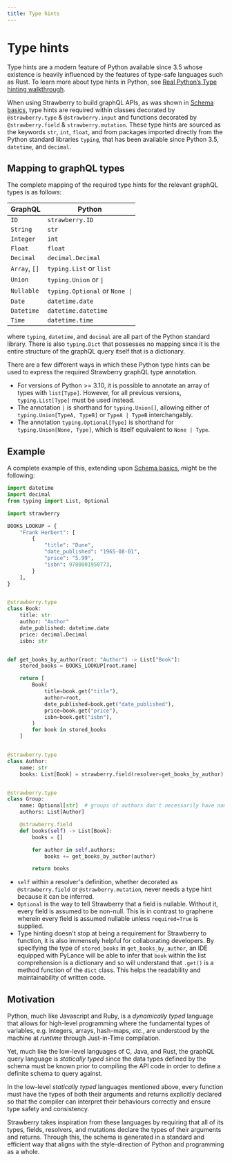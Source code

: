 ```yaml
---
title: Type hints
---
```


# Type hints

Type hints are a modern feature of Python available since 3.5 whose existence is
heavily influenced by the features of type-safe languages such as Rust. To learn
more about type hints in Python, see
[Real Python’s Type hinting walkthrough](https://realpython.com/lessons/type-hinting/).

When using Strawberry to build graphQL APIs, as was shown in
[Schema basics](https://strawberry.rocks/docs/general/schema-basics), type hints
are required within classes decorated by `@strawberry.type` &
`@strawberry.input` and functions decorated by `@strawberry.field` &
`strawberry.mutation`. These type hints are sourced as the keywords `str`,
`int`, `float`, and from packages imported directly from the Python standard
libraries `typing`, that has been available since Python 3.5, `datetime`, and
`decimal`.

## Mapping to graphQL types

The complete mapping of the required type hints for the relevant graphQL types
is as follows:

| GraphQL       | Python                         |
| ------------- | ------------------------------ |
| `ID`          | `strawberry.ID`                |
| `String`      | `str`                          |
| `Integer`     | `int`                          |
| `Float`       | `float`                        |
| `Decimal`     | `decimal.Decimal`              |
| `Array`, `[]` | `typing.List` or `list`        |
| `Union`       | `typing.Union` or `\|`         |
| `Nullable`    | `typing.Optional` or `None \|` |
| `Date`        | `datetime.date`                |
| `Datetime`    | `datetime.datetime`            |
| `Time`        | `datetime.time`                |

where `typing`, `datetime`, and `decimal` are all part of the Python standard
library. There is also `typing.Dict` that possesses no mapping since it is the
entire structure of the graphQL query itself that is a dictionary.

There are a few different ways in which these Python type hints can be used to
express the required Strawberry graphQL type annotation.

- For versions of Python >= 3.10, it is possible to annotate an array of types
  with `list[Type]`. However, for all previous versions, `typing.List[Type]`
  must be used instead.
- The annotation `|` is shorthand for `typing.Union[]`, allowing either of
  `typing.Union[TypeA, TypeB]` or `TypeA | TypeB` interchangably.
- The annotation `typing.Optional[Type]` is shorthand for
  `typing.Union[None, Type]`, which is itself equivalent to `None | Type`.

## Example

A complete example of this, extending upon
[Schema basics](https://strawberry.rocks/docs/general/schema-basics), might be
the following:

```python
import datetime
import decimal
from typing import List, Optional

import strawberry

BOOKS_LOOKUP = {
    "Frank Herbert": [
        {
            "title": "Dune",
            "date_published": "1965-08-01",
            "price": "5.99",
            "isbn": 9780801950773,
        }
    ],
}


@strawberry.type
class Book:
    title: str
    author: "Author"
    date_published: datetime.date
    price: decimal.Decimal
    isbn: str


def get_books_by_author(root: "Author") -> List["Book"]:
    stored_books = BOOKS_LOOKUP[root.name]

    return [
        Book(
            title=book.get("title"),
            author=root,
            date_published=book.get("date_published"),
            price=book.get("price"),
            isbn=book.get("isbn"),
        )
        for book in stored_books
    ]


@strawberry.type
class Author:
    name: str
    books: List[Book] = strawberry.field(resolver=get_books_by_author)


@strawberry.type
class Group:
    name: Optional[str]  # groups of authors don't necessarily have names
    authors: List[Author]

    @strawberry.field
    def books(self) -> List[Book]:
        books = []

        for author in self.authors:
            books += get_books_by_author(author)

        return books
```

- `self` within a resolver's definition, whether decorated as
  `@strawberry.field` or `@strawberry.mutation`, never needs a type hint because
  it can be inferred.
- `Optional` is the way to tell Strawberry that a field is nullable. Without it,
  every field is assumed to be non-null. This is in contrast to graphene wherein
  every field is assumed nullable unless `required=True` is supplied.
- Type hinting doesn't stop at being a requirement for Strawberry to function,
  it is also immensely helpful for collaborating developers. By specifying the
  type of `stored_books` in `get_books_by_author`, an IDE equipped with PyLance
  will be able to infer that `book` within the list comprehension is a
  dictionary and so will understand that `.get()` is a method function of the
  `dict` class. This helps the readability and maintainability of written code.

## Motivation

Python, much like Javascript and Ruby, is a *dynamically typed* language that
allows for high-level programming where the fundamental types of variables, e.g.
integers, arrays, hash-maps, *etc.*, are understood by the machine at *runtime*
through Just-in-Time compilation.

Yet, much like the low-level languages of C, Java, and Rust, the graphQL query
language is *statically typed* since the data types defined by the schema must
be known prior to compiling the API code in order to define a definite schema to
query against.

In the low-level *statically typed* languages mentioned above, every function
must have the types of both their arguments and returns explicitly declared so
that the compiler can interpret their behaviours correctly and ensure type
safety and consistency.

Strawberry takes inspiration from these languages by requiring that all of its
types, fields, resolvers, and mutations declare the types of their arguments and
returns. Through this, the schema is generated in a standard and efficient way
that aligns with the style-direction of Python and programming as a whole.